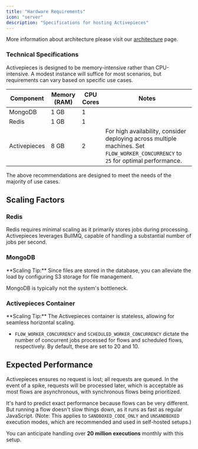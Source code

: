 ```yaml
---
title: "Hardware Requirements"
icon: "server"
description: "Specifications for hosting Activepieces"
---
```


More information about architecture please visit our [architecture](../architecture/overview) page.

### Technical Specifications

Activepieces is designed to be memory-intensive rather than CPU-intensive. A modest instance will suffice for most scenarios, but requirements can vary based on specific use cases.

| Component           | Memory (RAM) | CPU Cores | Notes                                                                 |
|---------------------|--------------|-----------|-----------------------------------------------------------------------|
| MongoDB          | 1 GB         | 1         |                                                                       |
| Redis               | 1 GB         | 1         |                                                                       |
| Activepieces        | 8 GB         | 2         | For high availability, consider deploying across multiple machines. Set `FLOW_WORKER_CONCURRENCY` to `25` for optimal performance. |

<Tip>
The above recommendations are designed to meet the needs of the majority of use cases.
</Tip>

## Scaling Factors

### Redis

Redis requires minimal scaling as it primarily stores jobs during processing. Activepieces leverages BullMQ, capable of handling a substantial number of jobs per second.

### MongoDB

<Tip>
**Scaling Tip:** Since files are stored in the database, you can alleviate the load by configuring S3 storage for file management.
</Tip>

MongoDB is typically not the system's bottleneck.

### Activepieces Container

<Tip>
**Scaling Tip:** The Activepieces container is stateless, allowing for seamless horizontal scaling.
</Tip>

- `FLOW_WORKER_CONCURRENCY` and `SCHEDULED_WORKER_CONCURRENCY` dictate the number of concurrent jobs processed for flows and scheduled flows, respectively. By default, these are set to 20 and 10.

## Expected Performance

Activepieces ensures no request is lost; all requests are queued. In the event of a spike, requests will be processed later, which is acceptable as most flows are asynchronous, with synchronous flows being prioritized.

It's hard to predict exact performance because flows can be very different. But running a flow doesn't slow things down, as it runs as fast as regular JavaScript.
(Note: This applies to `SANDBOXED_CODE_ONLY` and `UNSANDBOXED` execution modes, which are recommended and used in self-hosted setups.)

You can anticipate handling over **20 million executions** monthly with this setup.
